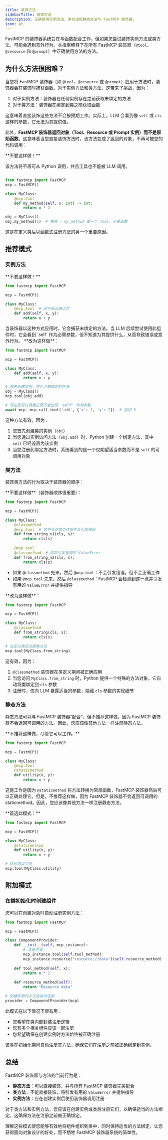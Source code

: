 ```yaml
---
title: 装饰方法
sidebarTitle: 装饰方法
description: 正确使用实例方法、类方法和静态方法与 FastMCP 装饰器。
icon: at
---
```


FastMCP 的装饰器系统旨在与函数配合工作，但如果您尝试装饰实例方法或类方法，可能会遇到意外行为。本指南解释了在所有 FastMCP 装饰器（`@tool`、`@resource` 和 `@prompt`）中正确使用方法的方法。

## 为什么方法很困难？

当您将 FastMCP 装饰器（如 `@tool`、`@resource` 或 `@prompt`）应用于方法时，装饰器会在装饰时捕获函数。对于实例方法和类方法，这带来了挑战，因为：

1. 对于实例方法：装饰器在任何实例存在之前获取未绑定的方法
2. 对于类方法：装饰器在绑定到类之前获取函数

这意味着直接装饰这些方法不会按预期工作。实际上，LLM 会看到像 `self` 或 `cls` 这样的参数，它无法为其提供值。

此外，**FastMCP 装饰器返回对象（Tool、Resource 或 Prompt 实例）而不是原始函数**。这意味着当您直接装饰方法时，该方法变成了返回的对象，不再可被您的代码调用：

<Warning>
**不要这样做！**

该方法将不再可从 Python 调用，并且工具也不能被 LLM 调用。

```python

from fastmcp import FastMCP
mcp = FastMCP()

class MyClass:
    @mcp.tool
    def my_method(self, x: int) -> int:
        return x * 2

obj = MyClass()
obj.my_method(5)  # 失败 - my_method 是一个 Tool，不是函数
```
</Warning>

这是在定义类后以函数式注册方法的另一个重要原因。

## 推荐模式

### 实例方法

<Warning>
**不要这样做！**

```python
from fastmcp import FastMCP

mcp = FastMCP()

class MyClass:
    @mcp.tool  # 这不会正确工作
    def add(self, x, y):
        return x + y
```
</Warning>
当装饰器以这种方式应用时，它会捕获未绑定的方法。当 LLM 后续尝试使用此组件时，它会看到 `self` 作为必需参数，但不知道为其提供什么，从而导致错误或意外行为。

<Check>
**改为这样做**：

```python
from fastmcp import FastMCP

mcp = FastMCP()

class MyClass:
    def add(self, x, y):
        return x + y

# 首先创建实例，然后注册绑定的方法
obj = MyClass()
mcp.tool(obj.add)

# 现在您可以调用它而不会出现 'self' 作为参数
await mcp._mcp_call_tool('add', {'x': 1, 'y': 2})  # 返回 3
```
</Check>

这种方法有效，因为：
1. 您首先创建类的实例（`obj`）
2. 当您通过实例访问方法（`obj.add`）时，Python 创建一个绑定方法，其中 `self` 已经设置为该实例
3. 当您注册此绑定方法时，系统看到的是一个仅期望适当参数而不是 `self` 的可调用对象

### 类方法

装饰类方法的行为取决于装饰器的顺序：

<Warning>
**不要这样做**（装饰器顺序很重要）：

```python
from fastmcp import FastMCP

mcp = FastMCP()

class MyClass:
    @classmethod
    @mcp.tool  # 这不会正常工作但不会引发错误
    def from_string_v1(cls, s):
        return cls(s)
    
    @mcp.tool
    @classmethod  # 这将引发有用的 ValueError
    def from_string_v2(cls, s):
        return cls(s)
```
</Warning>

- 如果 `@classmethod` 先来，然后 `@mcp.tool`：不会引发错误，但不会正确工作
- 如果 `@mcp.tool` 先来，然后 `@classmethod`：FastMCP 会检测到这一点并引发有用的 `ValueError` 并提供指导

<Check>
**改为这样做**：

```python
from fastmcp import FastMCP

mcp = FastMCP()

class MyClass:
    @classmethod
    def from_string(cls, s):
        return cls(s)

# 在定义类后注册类方法
mcp.tool(MyClass.from_string)
```
</Check>

这有效，因为：
1. `@classmethod` 装饰器在类定义期间被正确应用
2. 当您访问 `MyClass.from_string` 时，Python 提供一个特殊的方法对象，它自动将类绑定到 `cls` 参数
3. 注册时，仅向 LLM 暴露适当的参数，隐藏 `cls` 参数的实现细节

### 静态方法

静态方法可以与 FastMCP 装饰器“配合”，但不推荐这样做，因为 FastMCP 装饰器不会返回可调用的方法。因此，您应该像其他方法一样注册静态方法。

<Warning>
**不推荐这样做，尽管它可以工作。**

```python
from fastmcp import FastMCP

mcp = FastMCP()

class MyClass:
    @mcp.tool
    @staticmethod
    def utility(x, y):
        return x + y
```
</Warning>

这能工作是因为 `@staticmethod` 将方法转换为常规函数，FastMCP 装饰器然后可以正确处理它。但是，不推荐这样做，因为 FastMCP 装饰器不会返回可调用的 staticmethod。因此，您应该像其他方法一样注册静态方法。

<Check>
**首选此模式：**

```python
from fastmcp import FastMCP

mcp = FastMCP()

class MyClass:
    @staticmethod
    def utility(x, y):
        return x + y

# 这也可以工作
mcp.tool(MyClass.utility)
```
</Check>

## 附加模式

### 在类初始化时创建组件

您可以在创建对象时自动注册实例方法：

```python
from fastmcp import FastMCP

mcp = FastMCP()

class ComponentProvider:
    def __init__(self, mcp_instance):
        # 注册方法
        mcp_instance.tool(self.tool_method)
        mcp_instance.resource("resource://data")(self.resource_method)
    
    def tool_method(self, x):
        return x * 2
    
    def resource_method(self):
        return "Resource data"

# 创建实例时方法会自动注册
provider = ComponentProvider(mcp)
```

此模式在以下情况下很有用：
- 您希望在类内部封装注册逻辑
- 您有多个相关组件应该一起注册
- 您希望确保在创建实例时方法始终被正确注册

该类在初始化期间自动注册其方法，确保它们在注册之前被正确绑定到实例。

## 总结

FastMCP 装饰器与方法的当前行为是：

- **静态方法**：可以直接装饰，并与所有 FastMCP 装饰器完美配合
- **类方法**：不能直接装饰，将引发有用的 `ValueError` 并提供指导
- **实例方法**：应在创建实例后使用装饰器调用注册

对于类方法和实例方法，您应该在创建实例或类后注册它们，以确保适当的方法绑定。这确保方法在注册之前被正确绑定。


理解这些模式使您能够有效地将组件组织到类中，同时保持适当的方法绑定，让您获得面向对象设计的好处，而不牺牲 FastMCP 装饰器系统的简单性。
